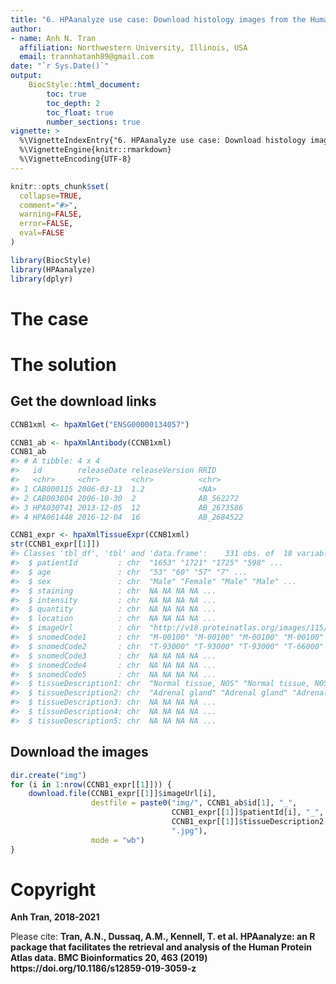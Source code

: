 ```yaml
---
title: "6. HPAanalyze use case: Download histology images from the Human Protein Atlas"
author:
- name: Anh N. Tran
  affiliation: Northwestern University, Illinois, USA
  email: trannhatanh89@gmail.com
date: "`r Sys.Date()`"
output: 
    BiocStyle::html_document:
        toc: true
        toc_depth: 2
        toc_float: true
        number_sections: true
vignette: >
  %\VignetteIndexEntry{"6. HPAanalyze use case: Download histology images from the Human Protein Atlas"}
  %\VignetteEngine{knitr::rmarkdown}
  %\VignetteEncoding{UTF-8}
---
```


```r
knitr::opts_chunk$set(
  collapse=TRUE,
  comment="#>",
  warning=FALSE,
  error=FALSE,
  eval=FALSE
)
```

```r
library(BiocStyle)
library(HPAanalyze)
library(dplyr)
```

# The case 


# The solution

## Get the download links

```r
CCNB1xml <- hpaXmlGet("ENSG00000134057")

CCNB1_ab <- hpaXmlAntibody(CCNB1xml)
CCNB1_ab
#> # A tibble: 4 x 4
#>   id        releaseDate releaseVersion RRID      
#>   <chr>     <chr>       <chr>          <chr>     
#> 1 CAB000115 2006-03-13  1.2            <NA>      
#> 2 CAB003804 2006-10-30  2              AB_562272 
#> 3 HPA030741 2013-12-05  12             AB_2673586
#> 4 HPA061448 2016-12-04  16             AB_2684522

CCNB1_expr <- hpaXmlTissueExpr(CCNB1xml)
str(CCNB1_expr[[1]])
#> Classes 'tbl_df', 'tbl' and 'data.frame':    331 obs. of  18 variables:
#>  $ patientId         : chr  "1653" "1721" "1725" "598" ...
#>  $ age               : chr  "53" "60" "57" "7" ...
#>  $ sex               : chr  "Male" "Female" "Male" "Male" ...
#>  $ staining          : chr  NA NA NA NA ...
#>  $ intensity         : chr  NA NA NA NA ...
#>  $ quantity          : chr  NA NA NA NA ...
#>  $ location          : chr  NA NA NA NA ...
#>  $ imageUrl          : chr  "http://v18.proteinatlas.org/images/115/2043_B_4_5.jpg" "http://v18.proteinatlas.org/images/115/2043_B_6_5.jpg" "http://v18.proteinatlas.org/images/115/2043_B_5_5.jpg" "http://v18.proteinatlas.org/images/115/2043_A_2_2.jpg" ...
#>  $ snomedCode1       : chr  "M-00100" "M-00100" "M-00100" "M-00100" ...
#>  $ snomedCode2       : chr  "T-93000" "T-93000" "T-93000" "T-66000" ...
#>  $ snomedCode3       : chr  NA NA NA NA ...
#>  $ snomedCode4       : chr  NA NA NA NA ...
#>  $ snomedCode5       : chr  NA NA NA NA ...
#>  $ tissueDescription1: chr  "Normal tissue, NOS" "Normal tissue, NOS" "Normal tissue, NOS" "Normal tissue, NOS" ...
#>  $ tissueDescription2: chr  "Adrenal gland" "Adrenal gland" "Adrenal gland" "Appendix" ...
#>  $ tissueDescription3: chr  NA NA NA NA ...
#>  $ tissueDescription4: chr  NA NA NA NA ...
#>  $ tissueDescription5: chr  NA NA NA NA ...
```

## Download the images

```r
dir.create("img")
for (i in 1:nrow(CCNB1_expr[[1]])) {
    download.file(CCNB1_expr[[1]]$imageUrl[i],
                  destfile = paste0("img/", CCNB1_ab$id[1], "_",
                                    CCNB1_expr[[1]]$patientId[i], "_",
                                    CCNB1_expr[[1]]$tissueDescription2[i], 
                                    ".jpg"),
                  mode = "wb")
}
```

# Copyright

__Anh Tran, 2018-2021 __

Please cite: __Tran, A.N., Dussaq, A.M., Kennell, T. et al. HPAanalyze: an R package that facilitates the retrieval and analysis of the Human Protein Atlas data. BMC Bioinformatics 20, 463 (2019) https://doi.org/10.1186/s12859-019-3059-z __
